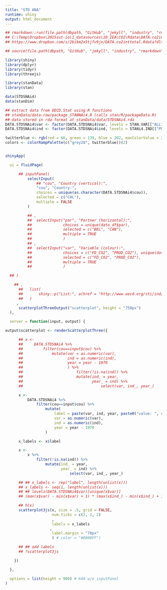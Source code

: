 ---
title: "STD ANA"
runtime: shiny
output: html_document
---


```{r, echo=FALSE, message=FALSE, warning=FALSE}
## rmarkdown::run(file.path(dbpath, "GitHub", "jekyll", "industry", "rmarkdown", "stdanaviz", "index.Rmd"))
## C:\Temp\Dropbox\2015sut-io\1_datasources\10_IEA\CO2\Rdata\DATA.co2inttotal.Rdata
## https://www.dropbox.com/s/2bikm2x5tjfv9jx/DATA.co2inttotal.Rdata?dl=0

## source(file.path(dbpath, "GitHub", "jekyll", "industry", "rmarkdown", "stdanaviz", "input.R"))

library(shiny)
library(dplyr)
library(tidyr)
library(threejs)

library(stanData)
library(stan)

data(STDSNAi4)
data(stanDim)

## extract data from OECD.Stat using R functions
## stanData/data-raw/package_STANNAi4.R (calls stan/R/packageData.R)
## data stored in rda format at stanData/data/STDSNAi4.rda
DATA.STDSNAi4$var <- factor(DATA.STDSNAi4$var, levels = STAN.VAR[["ALL"]][STAN.VAR[["ALL"]] %in% unique(DATA.STDSNAi4$var)])
DATA.STDSNAi4$ind <- factor(DATA.STDSNAi4$ind, levels = STANi4.IND[["PUB"]][STANi4.IND[["PUB"]] %in% unique(DATA.STDSNAi4$ind)])

twitterblue <- rgb(red = 66, green = 139, blue = 202, maxColorValue = 255)
colors <- colorRampPalette(c("grey20", twitterblue))(2)


shinyApp(

  ui = fluidPage(

      ## inputPanel(
          selectInput(
              ## "cou", "Country (vertical):",
              "cou", "Country:",
              choices = unique(as.character(DATA.STDSNAi4$cou)),
              selected = c("CHL"),
              multiple = FALSE
          )

          ## ,
          ##  selectInput("par", "Partner (horizontal):",
          ##              choices = unique(data_df$par),
          ##              selected = c("BEL", "CAN"),
          ##              multiple = TRUE
          ##              )
          ## ,
          ##  selectInput("var", "Variable (colour):",
          ##              choices = c("FD_CO2", "PROD_CO2"), unique(data_df$var),
          ##              selected = c("FD_CO2", "PROD_CO2"),
          ##              multiple = TRUE
          ##              )

  ## )

    ## ,
      ##   list(
      ##       shiny::p("List:", a(href = "http://www.oecd.org/sti/ind/ICIO2015_Industries_Items.pdf", "ICIO 2015 Industry Items"))
      ##   )
     ,
      scatterplotThreeOutput("scatterplot", height = "750px")
  ),

  server = function(input, output) {

output$scatterplot <- renderScatterplotThree({

      ## x <-
      ##     DATA.STDSNAi4 %>%
      ##         filter(cou==input$cou) %>%
      ##             mutate(var = as.numeric(var),
      ##                    ind = as.numeric(ind),
      ##                    year = year - 1970
      ##                    ) %>%
      ##                        filter(!is.na(ind)) %>%
      ##                        mutate(ind_ = year,
      ##                               year_ = ind) %>%
      ##                                   select(var, ind_, year_)

      x <-
          DATA.STDSNAi4 %>%
              filter(cou==input$cou) %>%
                  mutate(
                      label = paste(var, ind, year, paste0("value: ", round(value)), sep = ", "),
                      var = as.numeric(var),
                      ind = as.numeric(ind),
                      year = year - 1970
                  )

      x_labels <- x$label

      x <-
          x %>%
              filter(!is.na(ind)) %>%
                  mutate(ind_ = year,
                         year_ = ind) %>%
                             select(var, ind_, year_)

      ## ## x_labels <- rep("label", length(unlist(x)))
      ## x_labels <- seq(1, length(unlist(x)))
      ## ## levels(DATA.STDSNAi4$var)[unique(x$var)]
      ## (max(x$var) - min(x$var) + 1) * (max(x$ind_) - min(x$ind_) + 1) * (max(x$year_) - min(x$year_) + 1)

      ## h(x)
      scatterplot3js(x, size = .5, grid = FALSE,
                     num.ticks = c(2, 2, 2)
                     ,
                     labels = x_labels
                    ,
                     label.margin = "70px"
                     ) # color = "#0000FF")

      ## ## add labels
      ## ?scatterplot3js

    })

  },

  options = list(height = 900) # 640 w/o inputPanel
)
```
